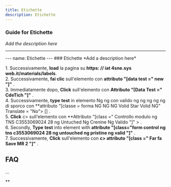 ```yaml
---
title: Etichette
description: Etichette
---
```


### Guide for Etichette

*Add the description here*

___

\--- name: Etichette --- ### Etichette \*Add a description here\*  
  
1\. Successivamente, **load** la pagina su **https: // iat 4sne.sys web.it/materials/labels**.  
2\. Successivamente, **fai clic** sull'elemento con **attributo "\[data test =" new "\]"** .  
3\. Immediatamente dopo, **Click** sull'elemento con **Attributo "\[Data Test =" CdeTich "\]"** .  
4\. Successivamente, **type** **test** in elemento Ng ng con valido ng ng ng ng ng di sporco con **attributo "\[classe = forma NG NG NG Volid Star Volid NG" Translate = "No"> \[\] .  
5\. **Click** c> sull'elemento con **Attributo "\[class =" Controllo modulo ng TNS C3553069024 28 ng Untuched Ng Crenine Ng Valido "\]" \> .  
6\. Secondly, **Type** **test** into element with **attribute "\[class="form control ng tns c3553069024 28 ng untouched ng pristine ng valid "\]"** .  
7\. Successivamente, **Click** sull'elemento con **c> attributo "\[class =" Far fa Save MR 2 "\]"** .  

FAQ
---

...

**